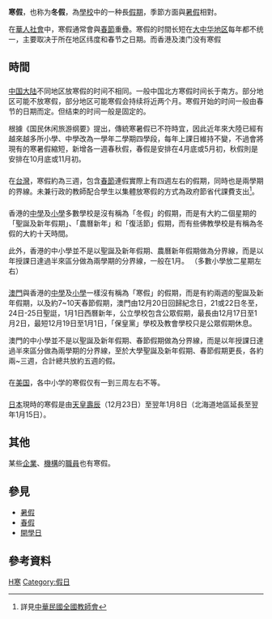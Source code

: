 {{refimprove|time=2014-12-20T03:28:58+00:00}}
'''寒假'''，也称为'''冬假'''，為[[學校|學校]]中的一种長[[假期|假期]]，季節方面與[[暑假|暑假]]相對。

在[[華人社會|華人社會]]中，寒假通常會與[[春節|春節]]重疊。寒假的时間长短在[[大中华地区|大中华地区]]每年都不统一，主要取决于所在地区纬度和春节之日期。而香港及澳门没有寒假

==時間==

==={{PRC}}===
[[中国大陆|中国大陆]]不同地区放寒假的时间不相同。一般中国北方寒假时间长于南方。部分地区可能不放寒假，部分地区可能寒假会持续将近两个月。寒假开始的时间一般由春节的日期而定。但结束的时间一般是固定的。

根據《国民休闲旅游纲要》提出，傳統寒暑假已不符時宜，因此近年來大陸已經有越來越多所小學、中學改為一學年二學期四學段，每年上課日維持不變，不過會將現有的寒暑假縮短，新增各一週春秋假，春假是安排在4月底或5月初，秋假則是安排在10月底或11月初。

==={{ROC}}===
在[[台灣|台灣]]，寒假約為三週，包含[[春節|春節]]連假實際上有四週左右的假期，同時也是兩學期的界線。未兼行政的教師配合學生以集體放寒假的方式為政府節省代課費支出<ref>詳見[[中華民國全國教師會|中華民國全國教師會]]</ref>。

==={{HK}}===
香港的[[中學|中學]]及[[小學|小學]]多數學校是沒有稱為「冬假」的假期，而是有大約二個星期的「聖誕及新年假期」、「農曆新年」和「復活節」假期，而有些佛教學校是有稱為冬假的大約十天時間。

此外，香港的中小學並不是以聖誕及新年假期、農曆新年假期做為分界線，而是以年授課日達過半來區分做為兩學期的分界線，一般在1月。
（多數小學放二星期左右）

==={{MSAR}}===
[[澳門|澳門]]與香港的[[中學|中學]]及[[小學|小學]]一樣沒有稱為「寒假」的假期，而是有約兩週的聖誕及新年假期，以及約7~10天春節假期，澳門由12月20日回歸紀念日，21或22日冬至，24日-25日聖誔，1月1日西曆新年，公立學校包含公眾假期，最長由12月17日至1月2日，最短12月19日至1月1日，「保皇黨」學校及教會學校只是公眾假期休息。

澳門的中小學並不是以聖誕及新年假期、春節假期做為分界線，而是以年授課日達過半來區分做為兩學期的分界線，至於大學聖誕及新年假期、春節假期更長，各約兩~三週，合計總共放約五週的假。

==={{USA}}===
在[[美国|美国]]，各中小学的寒假仅有一到三周左右不等。

==={{JPN}}===
[[日本|日本]]現時的寒假是由[[天皇誕生日|天皇壽辰]]（12月23日）至翌年1月8日（北海道地區延長至翌年1月15日）。

==其他==
某些[[企業|企業]]、[[機構|機構]]的[[職員|職員]]也有寒假。

==參見==
*[[暑假|暑假]]
*[[春假|春假]]
*[[開學日|開學日]]

==參考資料==
{{reflist}}

[[Category:学校|H寒]]
[[Category:假日|Category:假日]]
